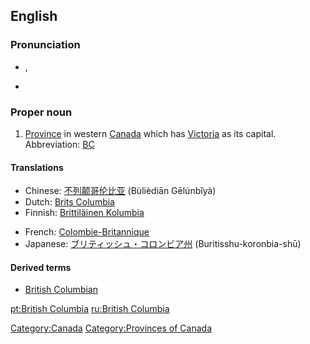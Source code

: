 ==English==

===Pronunciation===
* {{a|UK}} {{IPA|/ˈbɹɪt.ɪʃ ˌkə.lʌm.bi.ə/}}, {{SAMPA|"brIt.IS %k@.lVm.bi.@/}}
* {{audio|en-ca-BritishColumbia.ogg|(CA)}}

===Proper noun===
{{en-proper noun|sg=[[British]] [[Columbia]]}}

# [[province|Province]] in western [[Canada]] which has [[Victoria]] as its capital.  Abbreviation: [[BC]]<!-- or is B.C. more correct? -->

====Translations====
{{trans-top|Province in western Canada}}
* Chinese: [[不列颠哥伦比亚]] (Bùlièdiān Gēlúnbǐyà)
* Dutch: [[Brits Columbia]]
* Finnish: [[Brittiläinen Kolumbia]]
{{trans-mid}}
* French: [[Colombie-Britannique]]
* Japanese: [[ブリティッシュ・コロンビア州]] (Buritisshu-koronbia-shū)
{{trans-bottom}}

====Derived terms====
* [[British Columbian]]

[[Category:Canada]]
[[Category:Provinces of Canada]]

[[pt:British Columbia]]
[[ru:British Columbia]]